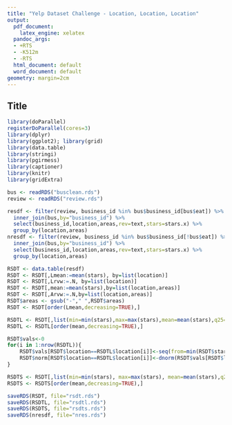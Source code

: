 ```yaml
---
title: "Yelp Dataset Challenge - Location, Location, Location"
output:
  pdf_document:
    latex_engine: xelatex
  pandoc_args:
  - +RTS
  - -K512m
  - -RTS
  html_document: default
  word_document: default
geometry: margin=2cm
---
```


## Title

```r
library(doParallel)
registerDoParallel(cores=3)
library(dplyr)
library(ggplot2); library(grid)
library(data.table)
library(stringi)
library(pgirmess)
library(captioner)
library(knitr)
library(gridExtra)
```

```r
bus <- readRDS("busclean.rds")
review <- readRDS("review.rds")
```

```r
resdf <- filter(review, business_id %in% bus$business_id[bus$eat]) %>%
  inner_join(bus,by="business_id") %>%
  select(business_id,location,areas,rev=text,stars=stars.x) %>%
  group_by(location,areas)
nresdf <- filter(review, business_id %in% bus$business_id[!bus$eat]) %>%
  inner_join(bus,by="business_id") %>%
  select(business_id,location,areas,rev=text,stars=stars.x) %>%
  group_by(location,areas)
```

```r
RSDT <- data.table(resdf)
RSDT <- RSDT[,Lmean:=mean(stars), by=list(location)]
RSDT <- RSDT[,Lrvw:=.N, by=list(location)]
RSDT <- RSDT[,mean:=mean(stars),by=list(location,areas)]
RSDT <- RSDT[,Arvw:=.N,by=list(location,areas)]
RSDT$areas <- gsub("-"," ",RSDT$areas)
RSDT <- RSDT[order(Lmean,decreasing=TRUE),]

RSDTL <- RSDT[,list(min=min(stars),max=max(stars),mean=mean(stars),q25=quantile(stars,.25),median=as.double(median(stars)),q75=quantile(stars,.75),sd=sd(stars),Lrvw=.N), by=list(location)]
RSDTL <- RSDTL[order(mean,decreasing=TRUE),]

RSDT$vals<-0
for(i in 1:nrow(RSDTL)){
    RSDT$vals[RSDT$location==RSDTL$location[i]]<-seq(from=min(RSDT$stars[RSDT$location==RSDTL$location[i]]), to=max(RSDT$stars[RSDT$location==RSDTL$location[i]]),length=length(RSDT$vals[RSDT$location==RSDTL$location[i]]))
    RSDT$norm[RSDT$location==RSDTL$location[i]]<-dnorm(RSDT$vals[RSDT$location==RSDTL$location[i]],RSDTL$mean[i],RSDTL$sd[i])  
}

RSDTS <- RSDT[,list(min=min(stars), max=max(stars), mean=mean(stars),q25=quantile(stars,.25),median=as.double(median(stars)), q75=quantile(stars,.75),sd=sd(stars), Arvw=.N), by=list(location,areas)]
RSDTS <- RSDTS[order(mean,decreasing=TRUE),]

saveRDS(RSDT, file="rsdt.rds")
saveRDS(RSDTL, file="rsdtl.rds")
saveRDS(RSDTS, file="rsdts.rds")
saveRDS(nresdf, file="nres.rds")
```

